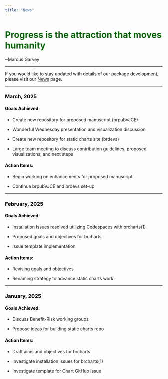 ```yaml
---
title: "News"
---
```


# Progress is the attraction that moves humanity {style="color: darkgreen"}

\~Marcus Garvey

------------------------------------------------------------------------

[If you would like to stay updated with details of our package development, please visit our <a href="NEWS.md">News</a> page.]{style="color: black"}

------------------------------------------------------------------------

### March, 2025 {style="color: black"}

#### **Goals Achieved:** {style="color: black"}

-   Create new repository for proposed manuscript (brpubVJCE)

-   Wonderful Wednesday presentation and visualization discussion

-   Create new repository for static charts site (brdevs)

-   Large team meeting to discuss contribution guidelines, proposed visualizations, and next steps

#### **Action Items:** {style="color: black"}

-   Begin working on enhancements for proposed manuscript

-   Continue brpubVJCE and brdevs set-up

------------------------------------------------------------------------

### February, 2025 {style="color: black"}

#### **Goals Achieved:** {style="color: black"}

-   Installation Issues resolved utilizing Codespaces with brcharts(1)

-   Proposed goals and objectives for brcharts

-   Issue template implementation

#### **Action Items:** {style="color: black"}

-   Revising goals and objectives

-   Renaming strategy to advance static charts work

------------------------------------------------------------------------

### January, 2025 {style="color: black"}

#### **Goals Achieved:** {style="color: black"}

-   Discuss Benefit-Risk working groups

-   Propose ideas for building static charts repo

#### **Action Items:** {style="color: black"}

-   Draft aims and objectives for brcharts

-   Investigate installation issues for brcharts(1)

-   Investigate template for Chart GitHub issue
